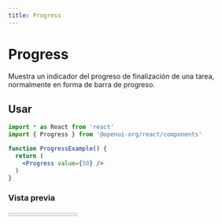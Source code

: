 ```yaml
---
title: Progress
---
```



# Progress

Muestra un indicador del progreso de finalización de una tarea, normalmente en forma de barra de progreso.

## Usar

```jsx
import * as React from 'react'
import { Progress } from '@openui-org/react/components'

function ProgressExample() {
  return (
    <Progress value={50} />
  )
}
```

### Vista previa

<Preview>
  <Progress value={50} />
</Preview>
